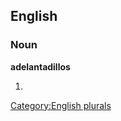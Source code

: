 
==English==

===Noun===
'''adelantadillos'''

# {{plural of|[[adelantadillo]]}}

[[Category:English plurals]]